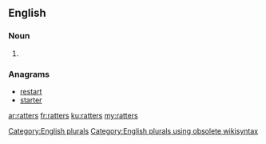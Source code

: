 ==English==

===Noun===
{{head|en}}

# {{plural of|ratter}}

===Anagrams===
* [[restart#English|restart]]
* [[starter#English|starter]]

[[Category:English plurals]][[Category:English plurals using obsolete wikisyntax]]

[[ar:ratters]]
[[fr:ratters]]
[[ku:ratters]]
[[my:ratters]]